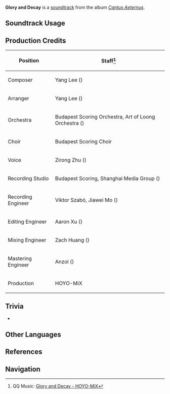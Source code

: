 {{Soundtrack Infobox
|image          = Cantus Aeternus.png
|album          = Cantus Aeternus
|disc           = 2
|number         = 27
|featured       =
|featured2      =
|featured3      =
|featured_disc  =
|featured_disc2 =
|featured_disc3 =
|youtube_id     = Zb9QHJcHW5c
|spotify_id     = 7wWUlxMf4czOju6Xlq8blr
|previous       = Gathering Tempest
|next           = Whisper of Domus Aurea
}}
'''Glory and Decay''' is a [[soundtrack]] from the album ''[[Cantus Aeternus]]''.

==Soundtrack Usage==
{{Soundtrack Usage
|location          = 
|quest             = Fortune Plango Vulnera//playing symphony with [[Scylla]]
|domain            = 
|eventgameplay     = 
|special_displayed = 
|special           = 
|teapot            = 
|mediaoriginal     =
}}
<!--
==Other Arrangements==
{{Files by Category Gallery|Media Using an Unreleased Arrangement of {{subst:#titleparts:{{subst:PAGENAME}}}} Soundtrack}}
-->
==Production Credits==
{| class="wikitable sortable"
|-
! Position
! Staff<ref>QQ Music: [https://y.qq.com/n/ryqq/songDetail/002R7cCI2jXCMZ {{zh|煌荣之期}} Glory and Decay - HOYO-MiX]</ref>
|-
! Composer
| Yang Lee ({{zh|李洋}})
|-
! Arranger
| Yang Lee ({{zh|李洋}})
|-
! Orchestra
| Budapest Scoring Orchestra, Art of Loong Orchestra ({{zh|龙之艺交响乐团}})
|-
! Choir
| Budapest Scoring Choir
|-
! Voice
| Zirong Zhu ({{zh|朱梓溶}})
|-
! Recording Studio
| Budapest Scoring, Shanghai Media Group ({{zh|上海广播大厦}})
|-
! Recording Engineer
| Viktor Szabó, Jiawei Mo ({{zh|莫家伟}})
|-
! Editing Engineer
| Aaron Xu ({{zh|徐威}})
|-
! Mixing Engineer
| Zach Huang ({{zh|黄巍}})
|-
! Mastering Engineer
| Anzol ({{zh|鸦雀有声}})
|-
! Production
| HOYO-MiX
|}

==Trivia==
* {{Transclude|The Oracle's Finale|RemuriaTheme|section=1}}

==Other Languages==
{{Other Languages
|default_hidden = 1
|en       = Glory and Decay
|zhs      = 煌荣之期
|zhs_rm   = Huángróng zhī Qī
|zht      = 煌榮之期
|zht_rm   = Huángróng zhī Qī
|zh_tl    = Period of Glory
|ja       = 栄枯盛衰
|ja_rm    = Eikoseisui
|ja_tl    = Vicissitudes of Fortune
}}

==References==
{{Reflist}}

==Navigation==
{{Soundtrack Navbox|Cantus Aeternus}}